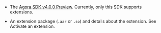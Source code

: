 <PlatformWrapper platform="flutter">

-  The [Agora SDK v4.0.0 Preview](https://download.agora.io/sdk/release/Agora_Native_SDK_for_Android_v4.0.0-beta.2_FULL.zip). Currently, only this SDK supports extensions.

-  An extension package (`.aar` or `.so`) and details about the extension. See <Link to = "{{global.URL_ROOT}}/extension_customer/get_extension?platform=All%20Platforms">Activate an extension</Link>.

</PlatformWrapper>
